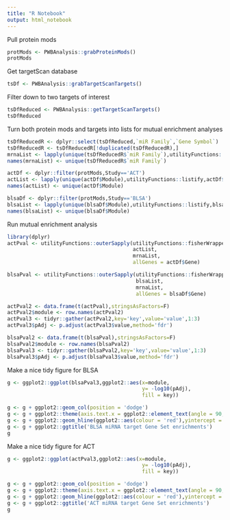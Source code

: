 ```yaml
---
title: "R Notebook"
output: html_notebook
---
```


Pull protein mods

```r
protMods <- PWBAnalysis::grabProteinMods()
protMods
```

Get targetScan database

```r
tsDf <- PWBAnalysis::grabTargetScanTargets()
```

Filter down to two targets of interest

```r
tsDfReduced <- PWBAnalysis::getTargetScanTargets()
tsDfReduced
```

Turn both protein mods and targets into lists for mutual enrichment analyses

```r
tsDfReducedR <- dplyr::select(tsDfReduced,`miR Family`,`Gene Symbol`)
tsDfReducedR <- tsDfReducedR[!duplicated(tsDfReducedR),]
mrnaList <- lapply(unique(tsDfReducedR$`miR Family`),utilityFunctions::listify,tsDfReducedR$`Gene Symbol`,tsDfReducedR$`miR Family`)
names(mrnaList) <- unique(tsDfReducedR$`miR Family`)

actDf <- dplyr::filter(protMods,Study=='ACT')
actList <- lapply(unique(actDf$Module),utilityFunctions::listify,actDf$Gene,actDf$Module)
names(actList) <- unique(actDf$Module)

blsaDf <- dplyr::filter(protMods,Study=='BLSA')
blsaList <- lapply(unique(blsaDf$Module),utilityFunctions::listify,blsaDf$Gene,blsaDf$Module)
names(blsaList) <- unique(blsaDf$Module)

```

Run mutual enrichment analysis


```r
library(dplyr)
actPval <- utilityFunctions::outerSapply(utilityFunctions::fisherWrapperPval,
                                         actList,
                                         mrnaList,
                                         allGenes = actDf$Gene)

blsaPval <- utilityFunctions::outerSapply(utilityFunctions::fisherWrapperPval,
                                          blsaList,
                                          mrnaList,
                                          allGenes = blsaDf$Gene)

actPval2 <- data.frame(t(actPval),stringsAsFactors=F)
actPval2$module <- row.names(actPval2)
actPval3 <- tidyr::gather(actPval2,key='key',value='value',1:3)
actPval3$pAdj <- p.adjust(actPval3$value,method='fdr')

blsaPval2 <- data.frame(t(blsaPval),stringsAsFactors=F)
blsaPval2$module <- row.names(blsaPval2)
blsaPval3 <- tidyr::gather(blsaPval2,key='key',value='value',1:3)
blsaPval3$pAdj <- p.adjust(blsaPval3$value,method='fdr')

```

Make a nice tidy figure for BLSA

```r
g <- ggplot2::ggplot(blsaPval3,ggplot2::aes(x=module,
                                            y= -log10(pAdj),
                                            fill = key))

g <- g + ggplot2::geom_col(position = 'dodge')
g <- g + ggplot2::theme(axis.text.x = ggplot2::element_text(angle = 90, hjust = 1))
g <- g + ggplot2::geom_hline(ggplot2::aes(colour = 'red'),yintercept = -log10(0.05))
g <- g + ggplot2::ggtitle('BLSA miRNA target Gene Set enrichments')
g
```
Make a nice tidy figure for ACT

```r
g <- ggplot2::ggplot(actPval3,ggplot2::aes(x=module,
                                            y= -log10(pAdj),
                                            fill = key))

g <- g + ggplot2::geom_col(position = 'dodge')
g <- g + ggplot2::theme(axis.text.x = ggplot2::element_text(angle = 90, hjust = 1))
g <- g + ggplot2::geom_hline(ggplot2::aes(colour = 'red'),yintercept = -log10(0.05))
g <- g + ggplot2::ggtitle('ACT miRNA target Gene Set enrichments')
g
```
